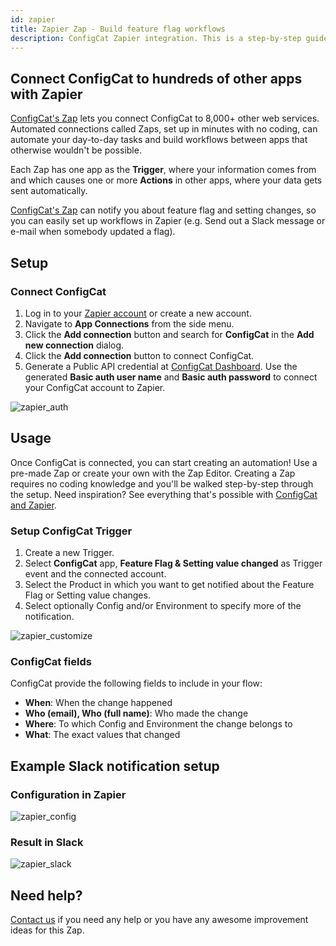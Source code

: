 ```yaml
---
id: zapier
title: Zapier Zap - Build feature flag workflows
description: ConfigCat Zapier integration. This is a step-by-step guide on how to use the ConfigCat Zapier integration to connect manage features from thousands of Zapier apps.
---
```


## Connect ConfigCat to hundreds of other apps with Zapier

<a href="https://zapier.com/apps/configcat/integrations" target="_blank">ConfigCat's Zap</a> lets you connect ConfigCat to 8,000+ other web services. Automated connections called Zaps, set up in minutes with no coding, can automate your day-to-day tasks and build workflows between apps that otherwise wouldn't be possible.

Each Zap has one app as the **Trigger**, where your information comes from and which causes one or more **Actions** in other apps, where your data gets sent automatically.

<a href="https://zapier.com/apps/configcat/integrations" target="_blank">ConfigCat's Zap</a> can notify you about feature flag and setting changes, so you can easily set up workflows in Zapier (e.g. Send out a Slack message or e-mail when somebody updated a flag).

## Setup
### Connect ConfigCat
1. Log in to your <a href="https://zapier.com/sign-up" target="_blank">Zapier account</a> or create a new account.
2. Navigate to **App Connections** from the side menu.
3. Click the **Add connection** button and search for **ConfigCat** in the **Add new connection** dialog.
4. Click the **Add connection** button to connect ConfigCat.
5. Generate a Public API credential at <a href="https://app.configcat.com/my-account/public-api-credentials" target="_blank">ConfigCat Dashboard</a>.
   Use the generated **Basic auth user name** and **Basic auth password** to connect your ConfigCat account to Zapier.

<img src="/docs/assets/zapier_auth.png" alt="zapier_auth" decoding="async" loading="lazy"/>

## Usage
Once ConfigCat is connected, you can start creating an automation! Use a pre-made Zap or create your own with the Zap Editor. Creating a Zap requires no coding knowledge and you'll be walked step-by-step through the setup.
Need inspiration? See everything that's possible with <a href="https://zapier.com/apps/configcat/integrations" target="_blank">ConfigCat and Zapier</a>.

### Setup ConfigCat Trigger
1. Create a new Trigger.
1. Select **ConfigCat** app, **Feature Flag & Setting value changed** as Trigger event and the connected account.
1. Select the Product in which you want to get notified about the Feature Flag or Setting value changes.
1. Select optionally Config and/or Environment to specify more of the notification.

<img src="/docs/assets/zapier_customize.png" className="bordered-img" alt="zapier_customize" decoding="async" loading="lazy"/>

### ConfigCat fields
ConfigCat provide the following fields to include in your flow:
- **When**: When the change happened
- **Who (email), Who (full name)**: Who made the change
- **Where**: To which Config and Environment the change belongs to
- **What**: The exact values that changed

## Example Slack notification setup

### Configuration in Zapier

<img src="/docs/assets/zapier_config.png" className="bordered-img" alt="zapier_config" decoding="async" loading="lazy"/>

### Result in Slack

<img src="/docs/assets/zapier_slack.png" alt="zapier_slack" decoding="async" loading="lazy"/>

## Need help?

<a href="https://configcat.com/support/" target="_blank">Contact us</a> if you need any help or you have any awesome improvement ideas for this Zap.
